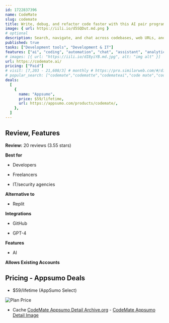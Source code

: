 ```yaml
---
id: 1722837396
name: CodeMate
slug: codemate
title: Write, debug, and refactor code faster with this AI pair programmer
image: { url: https://iili.io/d5SQDut.md.png }
# optional
description: Search, navigate, and chat across codebases, web URLs, and GitHub repositories with AIRefactor, create documentation, generate test cases, and debug your code with natural language
published: true
tasks: ["Development tools", "Development & IT"]
features: ["ai", "coding", "automation", "chat", "assistant", "analytics"]
# images: [{ url: "https://iili.io/dI8yiYB.md.jpg", alt: "img alt" }]
url: https://codemate.ai/
pricing: ["Paid"]
# visit: [7,203 - 21,608/3] # monthly # https://pro.similarweb.com/#/digitalsuite/websiteanalysis/home
# popular_search: ["codemate","codematte","codemateai","code mate","codemate code"]
deals:
  [
    {
      name: "Appsumo",
      price: $59/lifetime,
      url: https://appsumo.com/products/codemate/,
    },
  ]
---
```


## Review, Features

**Review:** 20 reviews (3.55 stars)

**Best for**

- Developers

- Freelancers

- IT/security agencies

**Alternative to**

- Replit

**Integrations**

- GitHub

- GPT-4

**Features**

- AI

**Allows Existing Accounts**

## Pricing - Appsumo Deals

- $59/lifetime (AppSumo Select)

<Img src="https://iili.io/d5gvtj4.png" alt="Plan Price" />

- Cache [CodeMate Appsumo Detail Archive.org](https://web.archive.org/web/*/https://appsumo.com/products/codemate/) - [CodeMate Appsumo Detail Image](https://iili.io/d5g8u9a.png)
